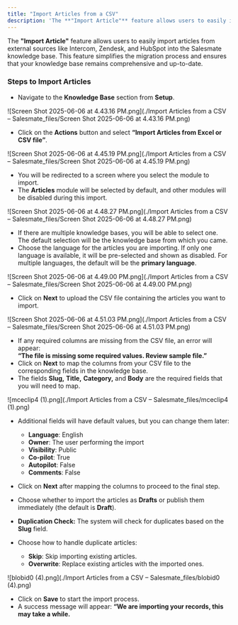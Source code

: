 ```yaml
---
title: "Import Articles from a CSV"
description: 'The **"Import Article"** feature allows users to easily import articles from external sources like Intercom, Zendesk, and HubSpot into the Salesmate k...'
---
```


The **"Import Article"** feature allows users to easily import articles from external sources like Intercom, Zendesk, and HubSpot into the Salesmate knowledge base. This feature simplifies the migration process and ensures that your knowledge base remains comprehensive and up-to-date.

### Steps to Import Articles

- Navigate to the **Knowledge Base** section from **Setup**.

![Screen Shot 2025-06-06 at 4.43.16 PM.png](./Import Articles from a CSV – Salesmate_files/Screen Shot 2025-06-06 at 4.43.16 PM.png)

- Click on the **Actions** button and select **“Import Articles from Excel or CSV file”**.

![Screen Shot 2025-06-06 at 4.45.19 PM.png](./Import Articles from a CSV – Salesmate_files/Screen Shot 2025-06-06 at 4.45.19 PM.png)

- You will be redirected to a screen where you select the module to import.
- The **Articles** module will be selected by default, and other modules will be disabled during this import.

![Screen Shot 2025-06-06 at 4.48.27 PM.png](./Import Articles from a CSV – Salesmate_files/Screen Shot 2025-06-06 at 4.48.27 PM.png)

- If there are multiple knowledge bases, you will be able to select one. The default selection will be the knowledge base from which you came.
- Choose the language for the articles you are importing. If only one language is available, it will be pre-selected and shown as disabled. For multiple languages, the default will be the **primary language**.

![Screen Shot 2025-06-06 at 4.49.00 PM.png](./Import Articles from a CSV – Salesmate_files/Screen Shot 2025-06-06 at 4.49.00 PM.png)

- Click on **Next** to upload the CSV file containing the articles you want to import.

![Screen Shot 2025-06-06 at 4.51.03 PM.png](./Import Articles from a CSV – Salesmate_files/Screen Shot 2025-06-06 at 4.51.03 PM.png)

- If any required columns are missing from the CSV file, an error will appear:  
  **“The file is missing some required values. Review sample file.”**
- Click on **Next** to map the columns from your CSV file to the corresponding fields in the knowledge base.
- The fields **Slug,** **Title,** **Category,** and **Body** are the required fields that you will need to map.

![mceclip4 (1).png](./Import Articles from a CSV – Salesmate_files/mceclip4 (1).png)

- Additional fields will have default values, but you can change them later:

  - **Language**: English
  - **Owner**: The user performing the import
  - **Visibility**: Public
  - **Co-pilot**: True
  - **Autopilot**: False
  - **Comments**: False

- Click on **Next** after mapping the columns to proceed to the final step.
- Choose whether to import the articles as **Drafts** or publish them immediately (the default is **Draft**).
- **Duplication Check:** The system will check for duplicates based on the **Slug** field.
- Choose how to handle duplicate articles:

  - **Skip**: Skip importing existing articles.
  - **Overwrite**: Replace existing articles with the imported ones.

![blobid0 (4).png](./Import Articles from a CSV – Salesmate_files/blobid0 (4).png)

- Click on **Save** to start the import process.
- A success message will appear: **“We are importing your records, this may take a while.**
